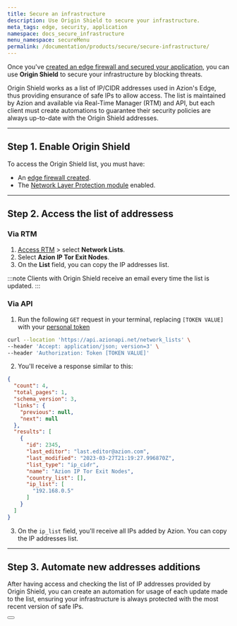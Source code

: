 ```yaml
---
title: Secure an infrastructure
description: Use Origin Shield to secure your infrastructure.
meta_tags: edge, security, application
namespace: docs_secure_infrastructure
menu_namespace: secureMenu
permalink: /documentation/products/secure/secure-infrastructure/
---
```



Once you've [created an edge firewall and secured your application](/en/documentation/products/secure/secure-application/), you can use **Origin Shield** to secure your infrastructure by blocking threats.

Origin Shield works as a list of IP/CIDR addresses used in Azion's Edge, thus providing ensurance of safe IPs to allow access. The list is maintained by Azion and available via Real-Time Manager (RTM) and API, but each client must create automations to guarantee their security policies are always up-to-date with the Origin Shield addresses.

---

## Step 1. Enable Origin Shield

To access the Origin Shield list, you must have:

- An [edge firewall created](/en/documentation/products/secure/secure-application/).
- The [Network Layer Protection module](/en/documentation/products/guides/secure/configure-main-settings/#modules) enabled.

---

## Step 2. Access the list of addressess

### Via RTM

1. [Access RTM](/en/documentation/products/guides/how-to-access-rtm/) > select **Network Lists**.
2. Select **Azion IP Tor Exit Nodes**.
3. On the **List** field, you can copy the IP addresses list.

:::note
Clients with Origin Shield receive an email every time the list is updated.
:::


### Via API

1. Run the following `GET` request in your terminal, replacing `[TOKEN VALUE]` with your [personal token](/en/documentation/products/guides/personal-tokens/)

```bash
curl --location 'https://api.azionapi.net/network_lists' \
--header 'Accept: application/json; version=3' \
--header 'Authorization: Token [TOKEN VALUE]'
```

2. You'll receive a response similar to this:

```json
{
  "count": 4,
  "total_pages": 1,
  "schema_version": 3,
  "links": {
    "previous": null,
    "next": null
  },
  "results": [
    {
      "id": 2345,
      "last_editor": "last.editor@azion.com",
      "last_modified": "2023-03-27T21:19:27.996870Z",
      "list_type": "ip_cidr",
      "name": "Azion IP Tor Exit Nodes",
      "country_list": [],
      "ip_list": [
        "192.168.0.5"
      ]
    }
  ]
}
```

3. On the `ip_list` field, you'll receive all IPs added by Azion. You can copy the IP addresses list.

---

## Step 3. Automate new addresses additions

After having access and checking the list of IP addresses provided by Origin Shield, you can create an automation for usage of each update made to the list, ensuring your infrastructure is always protected with the most recent version of safe IPs.

<Button href="/en/documentation/products/guides/automate-origin-shield/" text="go to automate origin shield guide" variant="secondary"></Button>

